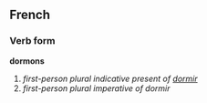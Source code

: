 ==French==
===Verb form===
'''dormons'''

# ''first-person plural indicative present of [[dormir]]''
# ''first-person plural imperative of dormir''